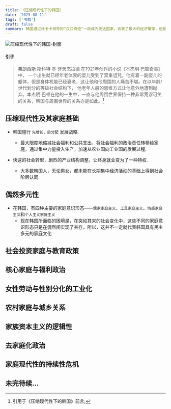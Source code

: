 ```yaml
---
title: 《压缩现代性下的韩国》
date: '2025-08-11'
tags: ['书籍']
draft: false
summary: 韩国通过朴卡卡领导的"汉江奇迹"一跃成为发达国家，收获了极大的经济繁荣，但是 "狗蛋，代价，是什么呢?"
---
```


<Image src="https://logjs.site/blog/book_1/cover.jpg" alt="压缩现代性下的韩国-封面" />

<Resource src="https://logjs.site/blog/book_1/recource.epub" name="压缩现代性下的韩国" />

#### 引子

> 弗朗西斯·斯科特·基·菲茨杰拉德 在1921年创作的小说《本杰明·巴顿奇事》中，
> 一个出生就已经年老体衰的婴儿受到了双重诅咒。他有着一副婴儿的躯体，但是身体机能已经衰老，这让他和他周围的人痛苦不堪。在以年龄/世代划分的等级社会结构下，
> 他老年人般的思维方式让他意外地遭到抛弃。本杰明·巴顿在他的一生中，一直与他周围世界保持一种非常荒谬可笑的关系，韩国与周围世界的关系亦是如此。[^1]

## 压缩现代性及其家庭基础

- 韩国施行 `先增长，后分配` 发展战略.
  - 最大限度地缩减社会福利和公共支出，将社会福利的政治责任转移给家庭，通过集中力量投入生产，加速从农业国向工业国的发展过程.

- 快速的社会转型，剧烈的产业结构调整，让终身就业变为了一种特权.
  - 大多数韩国人，无论男女，都未能在长期集中经济活动的基础上得到社会阶层认同.

## 偶然多元性

- 在韩国，有四种主要的家庭意识形态——`儒家家庭主义`、`工具家庭主义`、`情感家庭主义`和`个人主义家庭主义`
  - 现在韩国所面临的困境是，在突如其来的社会变化中，这些不同的家庭意识形态只是在偶然间实现了共存，所以，这并不一定就代表韩国具有民主多元的家庭文化

## 社会投资家庭与教育政策

## 核心家庭与福利政治

## 女性劳动与性别分化的工业化

## 农村家庭与城乡关系

## 家族资本主义的逻辑性

## 去家庭化政治

## 家庭现代性的持续性危机

## 未完待续...

[^1]: 引用于《压缩现代性下的韩国》前言;
